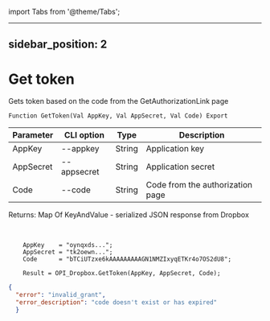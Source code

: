 ﻿import Tabs from '@theme/Tabs';

---
sidebar_position: 2
---

# Get token
 Gets token based on the code from the GetAuthorizationLink page



`Function GetToken(Val AppKey, Val AppSecret, Val Code) Export`

  | Parameter | CLI option | Type | Description |
  |-|-|-|-|
  | AppKey | --appkey | String | Application key |
  | AppSecret | --appsecret | String | Application secret |
  | Code | --code | String | Code from the authorization page |

  
  Returns:  Map Of KeyAndValue - serialized JSON response from Dropbox

<br/>




```bsl title="Code example"
    AppKey    = "oynqxds...";
    AppSecret = "tk2oewn...";
    Code      = "bTCiUTzxe6kAAAAAAAAAGN1NMZIxyqETKr4o7OS2dU8";

    Result = OPI_Dropbox.GetToken(AppKey, AppSecret, Code);
```
 



```json title="Result"
{
  "error": "invalid_grant",
  "error_description": "code doesn't exist or has expired"
  }
```
